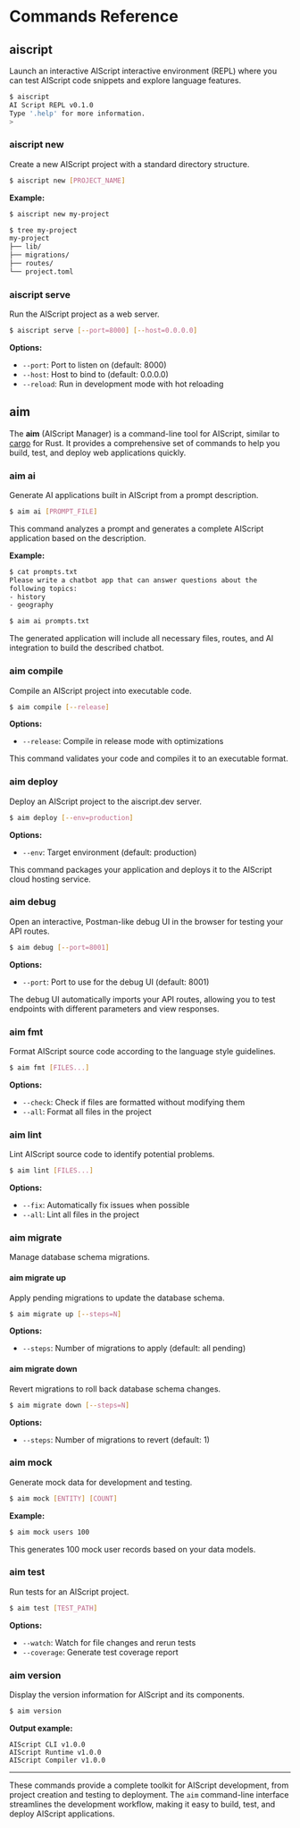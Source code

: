 
# Commands Reference

## aiscript

Launch an interactive AIScript interactive environment (REPL) where you can test AIScript code snippets and explore language features.

```bash
$ aiscript
AI Script REPL v0.1.0
Type '.help' for more information.
> 
```
### aiscript new

Create a new AIScript project with a standard directory structure.

```bash
$ aiscript new [PROJECT_NAME]
```

**Example:**

```bash
$ aiscript new my-project

$ tree my-project
my-project
├── lib/
├── migrations/
├── routes/
└── project.toml
```

### aiscript serve

Run the AIScript project as a web server.

```bash
$ aiscript serve [--port=8000] [--host=0.0.0.0]
```

**Options:**

- `--port`: Port to listen on (default: 8000)
- `--host`: Host to bind to (default: 0.0.0.0)
- `--reload`: Run in development mode with hot reloading


## aim

The **aim** (AIScript Manager) is a command-line tool for AIScript, similar to [cargo](https://github.com/rust-lang/cargo) for Rust. It provides a comprehensive set of commands to help you build, test, and deploy web applications quickly.

### aim ai <Badge text="Not supported yet" type="warning" />

Generate AI applications built in AIScript from a prompt description.

```bash
$ aim ai [PROMPT_FILE]
```

This command analyzes a prompt and generates a complete AIScript application based on the description.

**Example:**

```bash
$ cat prompts.txt
Please write a chatbot app that can answer questions about the
following topics:
- history
- geography

$ aim ai prompts.txt
```

The generated application will include all necessary files, routes, and AI integration to build the described chatbot.

### aim compile <Badge text="Not supported yet" type="warning" />

Compile an AIScript project into executable code.

```bash
$ aim compile [--release]
```

**Options:**

- `--release`: Compile in release mode with optimizations

This command validates your code and compiles it to an executable format.

### aim deploy <Badge text="Not supported yet" type="warning" />

Deploy an AIScript project to the aiscript.dev server.

```bash
$ aim deploy [--env=production]
```

**Options:**

- `--env`: Target environment (default: production)

This command packages your application and deploys it to the AIScript cloud hosting service.

### aim debug <Badge text="Not supported yet" type="warning" />

Open an interactive, Postman-like debug UI in the browser for testing your API routes.

```bash
$ aim debug [--port=8001]
```

**Options:**

- `--port`: Port to use for the debug UI (default: 8001)

The debug UI automatically imports your API routes, allowing you to test endpoints with different parameters and view responses.

### aim fmt <Badge text="Not supported yet" type="warning" />

Format AIScript source code according to the language style guidelines.

```bash
$ aim fmt [FILES...]
```

**Options:**

- `--check`: Check if files are formatted without modifying them
- `--all`: Format all files in the project

### aim lint <Badge text="Not supported yet" type="warning" />

Lint AIScript source code to identify potential problems.

```bash
$ aim lint [FILES...]
```

**Options:**

- `--fix`: Automatically fix issues when possible
- `--all`: Lint all files in the project

### aim migrate <Badge text="Not supported yet" type="warning" />

Manage database schema migrations.

#### aim migrate up

Apply pending migrations to update the database schema.

```bash
$ aim migrate up [--steps=N]
```

**Options:**

- `--steps`: Number of migrations to apply (default: all pending)

#### aim migrate down

Revert migrations to roll back database schema changes.

```bash
$ aim migrate down [--steps=N]
```

**Options:**

- `--steps`: Number of migrations to revert (default: 1)

### aim mock <Badge text="Not supported yet" type="warning" />

Generate mock data for development and testing.

```bash
$ aim mock [ENTITY] [COUNT]
```

**Example:**

```bash
$ aim mock users 100
```

This generates 100 mock user records based on your data models.

### aim test <Badge text="Not supported yet" type="warning" />

Run tests for an AIScript project.

```bash
$ aim test [TEST_PATH]
```

**Options:**

- `--watch`: Watch for file changes and rerun tests
- `--coverage`: Generate test coverage report

### aim version

Display the version information for AIScript and its components.

```bash
$ aim version
```

**Output example:**

```
AIScript CLI v1.0.0
AIScript Runtime v1.0.0
AIScript Compiler v1.0.0
```

---

These commands provide a complete toolkit for AIScript development, from project creation and testing to deployment. The `aim` command-line interface streamlines the development workflow, making it easy to build, test, and deploy AIScript applications.

